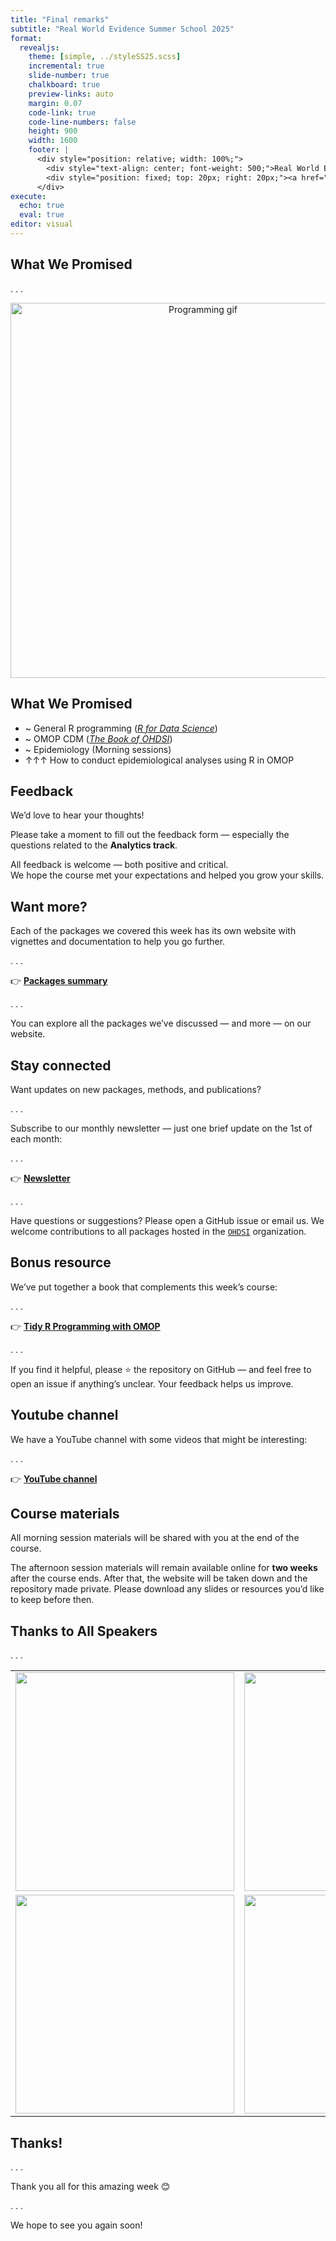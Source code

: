 ```yaml
---
title: "Final remarks"
subtitle: "Real World Evidence Summer School 2025"
format:
  revealjs: 
    theme: [simple, ../styleSS25.scss]
    incremental: true   
    slide-number: true
    chalkboard: true
    preview-links: auto
    margin: 0.07
    code-link: true
    code-line-numbers: false
    height: 900
    width: 1600
    footer: |
      <div style="position: relative; width: 100%;">
        <div style="text-align: center; font-weight: 500;">Real World Evidence Summer School 2025</div>
        <div style="position: fixed; top: 20px; right: 20px;"><a href="index.qmd" style="text-decoration: none;">⬅ Back to Presentations</a></div>
      </div>
execute:
  echo: true
  eval: true
editor: visual
---
```


## What We Promised

. . .

<div style="text-align: center;">
  <img src="images/programming.gif" alt="Programming gif" style="height: 600px;">
</div>

## What We Promised

- ~ General R programming ([*R for Data Science*](https://r4ds.hadley.nz))
- ~ OMOP CDM ([*The Book of OHDSI*](https://ohdsi.github.io/TheBookOfOhdsi/))
- ~ Epidemiology (Morning sessions)
- ↑↑↑ How to conduct epidemiological analyses using R in OMOP


## Feedback

We’d love to hear your thoughts!

Please take a moment to fill out the feedback form — especially the questions related to the **Analytics track**.

All feedback is welcome — both positive and critical.  
We hope the course met your expectations and helped you grow your skills.

## Want more?

Each of the packages we covered this week has its own website with vignettes and documentation to help you go further.

. . .

👉 [**Packages summary**](https://oxford-pharmacoepi.github.io/Oxinfer/packages/summary.html)

. . .

You can explore all the packages we've discussed — and more — on our website.

## Stay connected

Want updates on new packages, methods, and publications?

. . .

Subscribe to our monthly newsletter — just one brief update on the 1st of each month:

. . .

👉 [**Newsletter**](https://oxford-pharmacoepi.github.io/Oxinfer/packages/newsletter.html)

. . .

Have questions or suggestions?
Please open a GitHub issue or email us. We welcome contributions to all packages hosted in the [`OHDSI`](https://github.com/OHDSI) organization.

## Bonus resource

We’ve put together a book that complements this week’s course:

. . .

👉 [**Tidy R Programming with OMOP**](https://oxford-pharmacoepi.github.io/Tidy-R-programming-with-OMOP/)

. . .

If you find it helpful, please ⭐ the repository on GitHub — and feel free to open an issue if anything’s unclear. Your feedback helps us improve.

## Youtube channel

We have a YouTube channel with some videos that might be interesting:

. . .

👉 [**YouTube channel**](https://www.youtube.com/@oxinfer)

## Course materials

All morning session materials will be shared with you at the end of the course.

The afternoon session materials will remain available online for **two weeks** after the course ends. After that, the website will be taken down and the repository made private. Please download any slides or resources you'd like to keep before then.

## Thanks to All Speakers

. . .

<table style="width:100%; text-align: center;">
  <tr>
    <td><img src="https://www.ndorms.ox.ac.uk/team/cecilia-campanile/@@haiku.profiles.portrait/3cea6ad525124e309939536967e7a2dc/@@images/image/w1140?b3eb9e3d-7c46-4865-9ccc-722b6343bb77" width="350"/></td>
    <td><img src="https://www.ndorms.ox.ac.uk/team/edward-burn/@@haiku.profiles.portrait/8fbaee61a0be4f4dbc4f7cd361fefc36/@@images/image/w1140?025fd3b4-0f11-4c3f-bb69-9699078b7834" width="350"/></td>
    <td><img src="https://www.ndorms.ox.ac.uk/team/marti-catala-sabate/@@haiku.profiles.portrait/9bb5a30b6c384dcfa014de76a46854e7/@@images/image/w1140?f0625fc8-413a-49a7-a949-110c73ec5633" width="350"/></td>
    <td><img src="https://www.ndorms.ox.ac.uk/team/mike-du/@@haiku.profiles.portrait/440d77a80c0e4febbea6996b8bfb4ea7/@@images/image/w1140?2d1fa044-1807-4807-9831-2ad155d034f6" width="350"/></td>
  </tr>
  <tr>
    <td><img src="https://www.ndorms.ox.ac.uk/team/marta-alcalde-herraiz/@@haiku.profiles.portrait/dbc27382a34143f5b8c20955defec358/@@images/image/w1140?a164b431-26ab-4b35-86f6-e6024b0d6948" width="350"/></td>
    <td><img src="https://www.ndorms.ox.ac.uk/team/nuria-mercade-besora/@@haiku.profiles.portrait/fd38ca12ac8542bd9e84c5bdd4c629f9/@@images/image/w1140?59a5c5a1-9176-4820-b87a-5aed09886553" width="350"/></td>
    <td><img src="https://www.ndorms.ox.ac.uk/team/kim-lopez-guell/@@haiku.profiles.portrait/1f6345dce5934625a5785db65233eb33/@@images/image/w1140?c51db1cf-55b7-42ba-9836-8559b3ccd8ce" width="350"/></td>
    <td></td>
  </tr>
</table>

## Thanks!

. . .

Thank you all for this amazing week 😊 

. . .

We hope to see you again soon!

